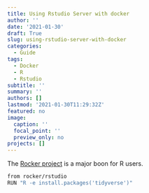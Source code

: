 ```yaml
---
title: Using Rstudio Server with docker
author: ''
date: '2021-01-30'
draft: True
slug: using-rstudio-server-with-docker
categories:
  - Guide
tags:
  - Docker
  - R
  - Rstudio
subtitle: ''
summary: ''
authors: []
lastmod: '2021-01-30T11:29:32Z'
featured: no
image:
  caption: ''
  focal_point: ''
  preview_only: no
projects: []
---
```


The [Rocker project](https://www.rocker-project.org/) is a major boon for R users.

```bash
from rocker/rstudio
RUN "R -e install.packages('tidyverse')"
```
